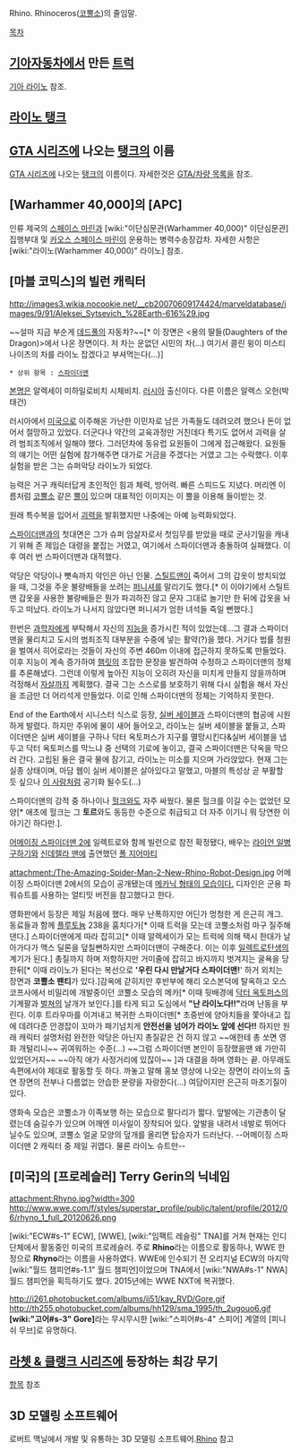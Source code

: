 Rhino. Rhinoceros([[코뿔소]])의 줄임말.

[[목차]]
== [[기아자동차]]에서 만든 [[트럭]] ==
[[기아 라이노]] 참조.

== [[라이노 탱크]] ==

== [[GTA 시리즈]]에 나오는 [[탱크]]의 이름 ==
[[GTA 시리즈]]에 나오는 [[탱크]]의 이름이다. 자세한것은 [[GTA/차량 목록]]을 참조.

== [Warhammer 40,000]의 [APC] ==
인류 제국의 [[스페이스 마린]]과 [wiki:"이단심문관(Warhammer 40,000)" 이단심문관] 집행부대 및 [[카오스 스페이스 마린]]이 운용하는 병력수송장갑차. 자세한 사항은 [wiki:"라이노(Warhammer 40,000)" 라이노] 참조.

== [마블 코믹스]의 빌런 캐릭터 ==
http://images3.wikia.nocookie.net/__cb20070609174424/marveldatabase/images/9/91/Aleksei_Sytsevich_%28Earth-616%29.jpg

~~설마 지금 부순게 [[데드풀]]의 자동차?~~[* 이 장면은 <용의 딸들(Daughters of the Dragon)>에서 나온 장면이다. 저 차는 운없던 시민의 차(...) 여기서 콜린 윙이 미스티 나이츠의 차를 라이노 잡겠다고 부셔먹는다(...)]

 * 상위 항목 : [[스파이더맨]]

[[본명]]은 알렉세이 미하일로비치 시체비치. [[러시아]] 출신이다. 다른 이름은 알렉스 오헌(박태건)

러시아에서 [[미국]]으로 이주해온 가난한 이민자로 남은 가족들도 데려오려 했으나 돈이 없어서 절망하고 있었다. 더군다나 약간의 교육과정만 거친데다 특기도 없어서 괴력을 살려 범죄조직에서 일해야 했다. 그러던차에 동유럽 요원들이 그에게 접근해왔다. 요원들의 얘기는 어떤 실험에 참가해주면 대가로 거금을 주겠다는 거였고 그는 수락했다. 이후 실험을 받은 그는 슈퍼악당 라이노가 되었다.

능력은 거구 캐릭터답게 초인적인 힘과 체력, 방어력. 빠른 스피드도 지녔다. 머리엔 이름처럼 [[코뿔소]] 같은 [[뿔]]이 있으며 대표적인 이미지는 이 뿔을 이용해 들이받는 것.

원래 특수복을 입어서 [[괴력]]을 발휘했지만 나중에는 아예 능력화되었다.

[[스파이더맨]]과의 첫대면은 그가 슈퍼 암살자로서 첫임무를 받았을 때로 군사기밀을 캐내기 위해 존 제임슨 대령을 붙잡는 거였고, 여기에서 스파이더맨과 충돌하여 실패했다. 이후 여러 번 스파이더맨과 대적했다.

악당은 악당이나 뼛속까지 악인은 아닌 인물. [[스틸트맨]]이 죽어서 그의 갑옷이 방치되었을 때, 그것을 주운 불량배들을 쏘려는 [[퍼니셔]]를 말리기도 했다.[* 이 이야기에서 스틸트맨 갑옷을 사용한 불량배들은 뭔가 파괴하진 않고 문자 그대로 놀기만 한 뒤에 갑옷을 놔두고 떠났다. 라이노가 나서지 않았다면 퍼니셔가 엄한 녀석들 죽일 뻔했다.]

한번은 [[과학자]]에게 부탁해서 자신의 [[지능]]을 증가시킨 적이 있었는데...그 결과 스파이더맨을 물리치고 도시의 범죄조직 대부분을 수중에 넣는 활약(?)을 했다. 거기다 법률 청원을 벌여서 히어로라는 것들이 자신의 주변 460m 이내에 접근하지 못하도록 만들었다. 이후 지능이 계속 증가하여 [[햄릿]]의 조잡한 문장을 발견하여 수정하고 스파이더맨의 정체를 추론해냈다. 그런데 이렇게 높아진 지능이 오히려 자신을 미치게 만들지 않을까하며 걱정해서 [[자살]]까지 계획했다. 결국 그는 스스로를 보호하기 위해 다시 실험을 해서 자신을 조금만 더 어리석게 만들었다. 이로 인해 스파이더맨의 정체는 기억하지 못한다.

End of the Earth에서 시니스터 식스로 등장, [[실버 세이블]]과 스파이더맨의 협공에 시원하게 발렸다. 하지만 주위에 물이 새어 들어오고, 라이노는 실버 세이블을 붙들고, 스파이더맨은 실버 세이블을 구하나 닥터 옥토퍼스가 지구를 멸망시킨다&실버 세이블을 냅두고 닥터 옥토퍼스를 막느냐 중 선택의 기로에 놓이고, 결국 스파이더맨은 닥옥을 막으러 간다. 고립된 둘은 결국 물에 잠기고, 라이노는 미소를 지으며 가라앉았다. 현재 그는 실종 상태이며, 마담 웹이 실버 세이블은 살아있다고 말했고, 마블의 특성상 곧 부활할 듯 싶으나 [[Mr.M|이 사람]]처럼 공기화 될수도(...)

스파이더맨의 강적 중 하나이나 [[헐크]]와도 자주 싸웠다. 물론 헐크를 이길 수는 없었던 모양[* 애초에 헐크는 그 '''토르'''와도 동등한 수준으로 취급되고 더 자주 이기니 뭐 당연한 이야기긴 하다만.].

[[어메이징 스파이더맨 2]]에 일렉트로와 함께 빌런으로 참전 확정됐다, 배우는 [[라이언 일병 구하기]]와 [[신데렐라 맨]]에 출연했던 [http://movie.daum.net/movieperson/Summary.do?personId=19952 폴 지어마티]

attachment:/The-Amazing-Spider-Man-2-New-Rhino-Robot-Design.jpg
어메이징 스파이더맨 2에서의 모습이 공개됐는데 [http://blog.naver.com/leonjuhee/150180363730 메카닉 형태의 모습이다.] 디자인은 군용 파워슈트를 사용하는 얼티밋 버전을 참고했다고 한다.

영화판에서 등장은 제일 처음에 했다. 매우 난폭하지만 어딘가 멍청한 게 은근히 개그. 동료들과 함께 [[플루토늄]] 238을 훔치다가[* 이때 트럭을 모는데 코뿔소처럼 마구 질주해댄다.] 스파이더맨에게 따라 잡히고[* 이때 알렉세이가 모는 트럭에 의해 택시 한대가 날아가다가 맥스 딜론을 덮칠뻔하지만 스파이더맨이 구해준다. 이는 이후 [[일렉트로(마블 코믹스)|일렉트로]]탄생의 계기가 된다.] 총질까지 하며 저항하지만 거미줄에 잡히고 바지까지 벗겨지는 굴욕을 당한뒤[* 이때 라이노가 된다는 복선으로 ''''우린 다시 만날거다 스파이더맨!'''' 하거 외치는 장면과 '''코뿔소 팬티'''가 있다.]감옥에 갇히지만 후반부에 해리 오스본덕에 탈옥하고 오스코프사에서 비밀리에 개발중이던 코뿔소 모습의 메카[* 이때 뒷배경에 [[닥터 옥토퍼스]]의 기계팔과 [[벌쳐]]의 날개가 보인다.]를 타게 되고 도심에서 '''"난 라이노다!!"'''라며 난동을 부린다. 이후 트라우마를 이겨내고 복귀한 스파이더맨[* 초중반에 양아치들을 쫓아내고 집에 데려다준 안경잡이 꼬마가 패기넘치게 '''안전선을 넘어가 라이노 앞에 선다!!''' 하지만 원래 캐릭터 설명처럼 완전한 악당은 아닌지 총질같은 건 하지 않고 ~~애한테 총 쏘면 영화 개털리니~~ 귀여워하는 수준(...) ~~그럼 스파이더맨 본인이 등장했을땐 왜 가만히 있었던거지~~ ~~아직 애가 사정거리에 있잖아~~ ]과 대결을 하며 영화는 끝. 아무래도 속편에서야 제대로 활동할 듯 하다. 까놓고 말해 홍보 영상에 나오는 장면이 라이노의 출연 장면의 전부나 다름없는 안습한 분량을 자랑한다(...) 여담이지만 은근히 마초기질이 있다.

영화속 모습은 코뿔소가 이족보행 하는 모습으로 팔다리가 짧다. 앞발에는 기관총이 달렸는데 숨길수가 있으며 어깨엔 미사일이 장착되어 있다. 앞발을 내려서 네발로 뛰어다닐수도 있으며, 코뿔소 얼굴 모양의 덮개를 올리면 탑승자가 드러난다. --어메이징 스파이더맨 2 캐릭터 중 제일 귀엽다. 물론 라이노 슈트만--
== [미국]의 [프로레슬러] Terry Gerin의 닉네임 ==
attachment:Rhyno.jpg?width=300
http://www.wwe.com/f/styles/superstar_profile/public/talent/profile/2012/06/rhyno_1_full_20120626.png

[wiki:"ECW#s-1" ECW], [WWE], [wiki:"임팩트 레슬링" TNA]를 거쳐 현재는 인디단체에서 활동중인 미국의 프로레슬러. 주로 '''Rhino'''라는 이름으로 활동하나, WWE 한정으로 '''Rhyno'''라는 이름을 사용하였다. WWE에 인수되기 전 오리지널 ECW의 마지막 [wiki:"월드 챔피언#s-1.1" 월드 챔피언]이었으며 TNA에서 [wiki:"NWA#s-1" NWA] 월드 챔피언을 획득하기도 했다. 2015년에는 WWE NXT에 복귀했다.

http://i261.photobucket.com/albums/ii51/kay_RVD/Gore.gif http://th255.photobucket.com/albums/hh129/sma_1995/th_2ugouo6.gif
'''[wiki:"고어#s-3" Gore]'''라는 무시무시한 [wiki:"스피어#s-4" 스피어] 계열의 [피니쉬 무브]로 유명하다.
== [[라쳇 & 클랭크 시리즈]]에 등장하는 최강 무기 ==
[[라이노(라쳇 & 클랭크 시리즈)|항목]] 참조

== 3D 모델링 소프트웨어 ==
로버트 맥닐에서 개발 및 유통하는 3D 모델링 소프트웨어.[[Rhino]] 참고
